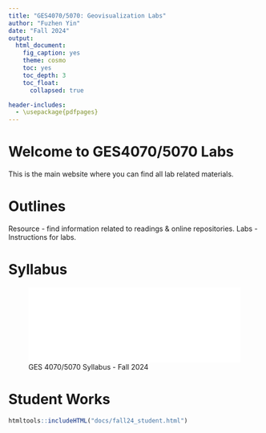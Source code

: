 ```yaml
---
title: "GES4070/5070: Geovisualization Labs"
author: "Fuzhen Yin"
date: "Fall 2024"
output: 
  html_document:
    fig_caption: yes
    theme: cosmo
    toc: yes
    toc_depth: 3
    toc_float: 
      collapsed: true

header-includes:
  - \usepackage{pdfpages}
---
```


# Welcome to GES4070/5070 Labs
This is the main website where you can find all lab related materials. 

# Outlines 
Resource - find information related to readings & online repositories. 
Labs - Instructions for labs. 

# Syllabus 


![GES 4070/5070 Syllabus - Fall 2024](figs/GES4070_5070_Syllabus_1011.pdf){width=100%}


# Student Works 


```r
htmltools::includeHTML("docs/fall24_student.html")
```
